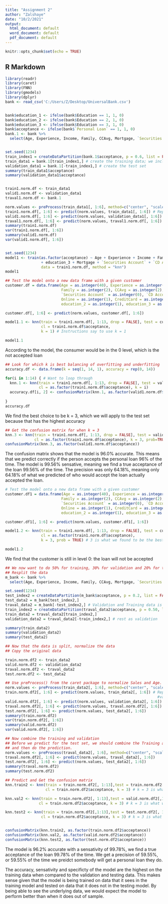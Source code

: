 ---
title: "Assignment 2"
author: "Zalshaye"
date: "10/2/2021"
output:
  html_document: default
  word_document: default
  pdf_document: default
---

```{r setup, include=FALSE}
knitr::opts_chunk$set(echo = TRUE)
```

## R Markdown

```{r bank}
library(readr)
library(caret)
library(FNN)
library(gmodels)
library(dplyr)
bank <- read_csv('C:/Users/Z/Desktop/UniversalBank.csv')


bank$education_1 <- ifelse(bank$Education == 1, 1, 0)
bank$education_2 <- ifelse(bank$Education == 2, 1, 0)
bank$education_3 <- ifelse(bank$Education == 3, 1, 0)
bank$acceptance <- ifelse(bank$`Personal Loan` == 1, 1, 0)
bank.1 <- bank %>%
  select(Age, Experience, Income, Family, CCAvg, Mortgage, `Securities Account`, `CD Account`, Online, CreditCard, education_1, education_2, education_3, acceptance) # Select a subset of variables


set.seed(1234)
train_index1 = createDataPartition(bank.1$acceptance, p = 0.6, list = FALSE)
train_data1 = bank.1[train_index1,] # create the training data; we include all columns; note the index is row,                                       column
validation_data1 = bank.1[-train_index1,] # create the test set
summary(train_data1$acceptance)
summary(validation_data1$acceptance)


train1.norm.df <- train_data1
valid1.norm.df <- validation_data1
traval1.norm.df <- bank.1

norm.values <- preProcess(train_data1[, 1:6], method=c("center", "scale"))
train1.norm.df[, 1:6] <- predict(norm.values, train_data1[, 1:6]) # Replace first two columns with normalized                                                                        values
valid1.norm.df[, 1:6] <- predict(norm.values, validation_data1[, 1:6])
traval1.norm.df[, 1:6] <- predict(norm.values, traval1.norm.df[, 1:6])
summary(train1.norm.df)
var(train1.norm.df[, 1:6])
summary(valid1.norm.df)
var(valid1.norm.df[, 1:6])


set.seed(1234)
model1 <- train(as.factor(acceptance) ~ Age + Experience + Income + Family + CCAvg + education_1 + education_2 
                + education_3 + Mortgage + `Securities Account` + `CD Account` + Online + CreditCard,
                data = train1.norm.df, method = "knn")
model1
```

```{r predict}
## Test the model onto a new data frame with a given customer
customer.df = data.frame(Age = as.integer(40), Experience = as.integer(10), Income = as.integer(84),
                         Family = as.integer(2), CCAvg = as.integer(2), Mortgage = as.integer(0),
                         `Securities Account` = as.integer(0), `CD Account` = as.integer(0),
                         Online = as.integer(1), CreditCard = as.integer(1), education_1 = as.integer(0),
                         education_2 = as.integer(1), education_3 = as.integer(0))

customer.df[, 1:6] <- predict(norm.values, customer.df[, 1:6])

model1.1 <- knn(train = train1.norm.df[, 1:13, drop = FALSE], test = customer.df[, 1:13, drop = FALSE],
                cl = train1.norm.df$acceptance,
                k = 1) # Instructions say to use k = 1

model1.1
```

According to the model, the consumer would be in the 0 level, which is the not accepted loan

```{r best k}
## Look for which k is best balancing of overfitting and underfitting
accuracy.df <- data.frame(k = seq(1, 14, 1), accuracy = rep(0, 14))

for(i in 1:14) { # Want to loop through
  knn.1 <- knn(train = train1.norm.df[, 1:13, drop = FALSE], test = valid1.norm.df[, 1:13, drop = FALSE],
               cl = as.factor(train1.norm.df$acceptance), k = i)
  accuracy.df[i, 2] <- confusionMatrix(knn.1, as.factor(valid1.norm.df$acceptance))$overall[1] # Get the 
                                                                                  # confusion matrix as well
}
accuracy.df
```

We find the best choice to be k = 3, which we will apply to the test set because that has the highest accuracy

```{r confusion}
## Get the confusion matrix for when k = 3
knn.3 <- knn(train = train1.norm.df[, 1:13, drop = FALSE], test = valid1.norm.df[, 1:13, drop = FALSE],
             cl = as.factor(train1.norm.df$acceptance), k = 3, prob=TRUE)
confusionMatrix(knn.3, as.factor(valid1.norm.df$acceptance))
```

The confusion matrix shows that the model is 96.0% accurate.  This means that we predict correctly if the person accepts the personal loan 96% of the time.  The model is 99.56% sensative, meaning we find a true acceptance of the loan 99.56% of the time.  The precision was only 64.18%, meaning only 64.18% of what we predicted of who would accept the loan actually accepted the loan.

```{r test}
# Test the model onto a new data frame with a given customer
customer.df1 = data.frame(Age = as.integer(40), Experience = as.integer(10), Income = as.integer(84),
                         Family = as.integer(2), CCAvg = as.integer(2), Mortgage = as.integer(0),
                         `Securities Account` = as.integer(0), `CD Account` = as.integer(0),
                         Online = as.integer(1), CreditCard = as.integer(1), education_1 = as.integer(0),
                         education_2 = as.integer(1), education_3 = as.integer(0))

customer.df1[, 1:6] <- predict(norm.values, customer.df1[, 1:6])

model1.2 <- knn(train = train1.norm.df[, 1:13, drop = FALSE], test = customer.df1[, 1:13, drop = FALSE],
                cl = as.factor(train1.norm.df$acceptance),
                k = 3, prob = TRUE) # 3 is what we found to be the best k

model1.2

```

We find that the customer is still in level 0: the loan will not be accepted

```{r split}
## We now want to do 50% for training, 30% for validation and 20% for testing
## Resplit the data
m_bank <- bank %>%
  select(Age, Experience, Income, Family, CCAvg, Mortgage, `Securities Account`, `CD Account`, Online, CreditCard, education_1, education_2, education_3, acceptance) # Select a subset of variables

set.seed(1234)
test_index2 = createDataPartition(m_bank$acceptance, p = 0.2, list = FALSE) # 20% reserved for Test
test_data2 = m_bank[test_index2,]
traval_data2 = m_bank[-test_index2,] # Validation and Training data is rest
train_index2 = createDataPartition(traval_data2$acceptance, p = 0.50, list=FALSE) # 50% of remaining data as training
train_data2 = traval_data2[train_index2,]
validation_data2 = traval_data2[-train_index2,] # rest as validation

summary(train_data2)
summary(validation_data2)
summary(test_data2)

## Now that the data is split, normalize the data
## Copy the original data

train.norm.df2 <- train_data2
valid.norm.df2 <- validation_data2
traval.norm.df2 <- traval_data2
test.norm.df2 <- test_data2

## Use preProcess() from the caret package to normalize Sales and Age.
norm.values <- preProcess(train_data2[, 1:6], method=c("center", "scale"))
train.norm.df2[, 1:6] <- predict(norm.values, train_data2[, 1:6]) # Replace first two columns with normalized 
                                                                    #values
valid.norm.df2[, 1:6] <- predict(norm.values, validation_data2[, 1:6])
traval.norm.df2[, 1:6] <- predict(norm.values, traval.norm.df2[, 1:6])
test.norm.df2[, 1:6] <- predict(norm.values, test_data2[, 1:6])
summary(train.norm.df2)
var(train.norm.df2[, 1:6])
summary(valid.norm.df2)
var(valid.norm.df2[, 1:6])

## Now combine the training and validation
## Before we predict for the test set, we should combine the Training and Validation set, normalize the data,
## and then do the prediction. 
norm.values <- preProcess(traval_data2[, 1:6], method=c("center", "scale")) # Use combined set to normalize
traval.norm.df2[, 1:6] <- predict(norm.values, traval_data2[, 1:6])
test.norm.df2[, 1:6] <- predict(norm.values, test_data2[, 1:6])
summary(traval.norm.df2)
summary(test.norm.df2)

## Predict and Get the confusion matrix
knn.train2 <- knn(train = train.norm.df2[, 1:13],test = train.norm.df2[, 1:13],
                  cl = train.norm.df2$acceptance, k = 3) # k = 3 is what we found to be best

knn.val2 <- knn(train = train.norm.df2[, 1:13],test = valid.norm.df2[,1:13], 
               cl = train.norm.df2$acceptance, k = 3) # k = 3 is what we found to be best

knn.test2 <- knn(train = train.norm.df2[,1:13],test = test.norm.df2[, 1:13],
                cl = train.norm.df2$acceptance, k = 3) # k = 3 is what we found to be best


confusionMatrix(knn.train2, as.factor(train.norm.df2$acceptance))
confusionMatrix(knn.val2, as.factor(valid.norm.df2$acceptance))
confusionMatrix(knn.test2, as.factor(test.norm.df2$acceptance))
```

The model is 96.2% accurate with a sensativity of 99.78%, we find a true acceptance of the loan 99.78% of the time.  We get a precision of 59.55%, or 59.55% of the time we preidct somebody will get a personal loan they do.


The accuracy, sensativity and specificty of the model are the highest on the training data when compared to the validation and testing data.  This makes sense given that the model is being trained on data that it sees in the training model and tested on data that it does not in the testing model.  By being able to see the underlying data, we would expect the model to perform better than when it does out of sample.